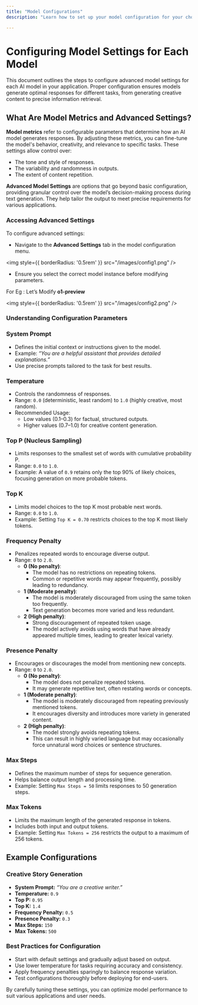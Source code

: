```yaml
---
title: "Model Configurations"
description: "Learn how to set up your model configuration for your chosen models"

---
```

# **Configuring Model Settings for Each Model**

This document outlines the steps to configure advanced model settings for each AI model in your application. Proper configuration ensures models generate optimal responses for different tasks, from generating creative content to precise information retrieval.

## **What Are Model Metrics and Advanced Settings?**

**Model metrics** refer to configurable parameters that determine how an AI model generates responses. By adjusting these metrics, you can fine-tune the model's behavior, creativity, and relevance to specific tasks. These settings allow control over:

- The tone and style of responses.
- The variability and randomness in outputs.
- The extent of content repetition.

**Advanced Model Settings** are options that go beyond basic configuration, providing granular control over the model’s decision-making process during text generation. They help tailor the output to meet precise requirements for various applications.

### **Accessing Advanced Settings**

To configure advanced settings:

- Navigate to the **Advanced Settings** tab in the model configuration menu.

<img
  style={{ borderRadius: '0.5rem' }}
  src="/images/config1.png"
/>
- Ensure you select the correct model instance before modifying parameters.

For Eg : Let’s Modify **o1-preview** 

<img
  style={{ borderRadius: '0.5rem' }}
  src="/images/config2.png"
/>
### **Understanding Configuration Parameters**

### **System Prompt**

- Defines the initial context or instructions given to the model.
- Example: *“You are a helpful assistant that provides detailed explanations.”*
- Use precise prompts tailored to the task for best results.

### **Temperature**

- Controls the randomness of responses.
- Range: `0.0` (deterministic, least random) to `1.0` (highly creative, most random).
- Recommended Usage:
    - Low values (0.1–0.3) for factual, structured outputs.
    - Higher values (0.7–1.0) for creative content generation.

### **Top P (Nucleus Sampling)**

- Limits responses to the smallest set of words with cumulative probability P.
- Range: `0.0` to `1.0`.
- Example: A value of `0.9` retains only the top 90% of likely choices, focusing generation on more probable tokens.

### **Top K**

- Limits model choices to the top K most probable next words.
- Range: `0.0` to `1.0`.
- Example: Setting `Top K = 0.70` restricts choices to the top K most likely tokens.

### **Frequency Penalty**

- Penalizes repeated words to encourage diverse output.
- Range: `0` to `2.0`.
    - **0 (No penalty)**:
        - The model has no restrictions on repeating tokens.
        - Common or repetitive words may appear frequently, possibly leading to redundancy.
    - **1 (Moderate penalty)**:
        - The model is moderately discouraged from using the same token too frequently.
        - Text generation becomes more varied and less redundant.
    - **2 (High penalty)**:
        - Strong discouragement of repeated token usage.
        - The model actively avoids using words that have already appeared multiple times, leading to greater lexical variety.

### **Presence Penalty**

- Encourages or discourages the model from mentioning new concepts.
- Range: `0` to `2.0`.
    - **0 (No penalty)**:
        - The model does not penalize repeated tokens.
        - It may generate repetitive text, often restating words or concepts.
    - **1 (Moderate penalty)**:
        - The model is moderately discouraged from repeating previously mentioned tokens.
        - It encourages diversity and introduces more variety in generated content.
    - **2 (High penalty)**:
        - The model strongly avoids repeating tokens.
        - This can result in highly varied language but may occasionally force unnatural word choices or sentence structures.

### **Max Steps**

- Defines the maximum number of steps for sequence generation.
- Helps balance output length and processing time.
- Example: Setting `Max Steps = 50` limits responses to 50 generation steps.

### **Max Tokens**

- Limits the maximum length of the generated response in tokens.
- Includes both input and output tokens.
- Example: Setting `Max Tokens = 256` restricts the output to a maximum of 256 tokens.

## Example Configurations

### **Creative Story Generation**

- **System Prompt:** *“You are a creative writer.”*
- **Temperature:** `0.9`
- **Top P:** `0.95`
- **Top K:** `1.4`
- **Frequency Penalty:** `0.5`
- **Presence Penalty:** `0.3`
- **Max Steps:** `150`
- **Max Tokens:** `500`

### **Best Practices for Configuration**

- Start with default settings and gradually adjust based on output.
- Use lower temperature for tasks requiring accuracy and consistency.
- Apply frequency penalties sparingly to balance response variation.
- Test configurations thoroughly before deploying for end-users.

By carefully tuning these settings, you can optimize model performance to suit various applications and user needs.